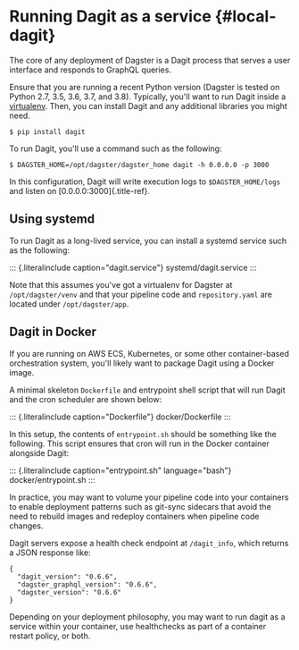 Running Dagit as a service {#local-dagit}
==========================

The core of any deployment of Dagster is a Dagit process that serves a
user interface and responds to GraphQL queries.

Ensure that you are running a recent Python version (Dagster is tested
on Python 2.7, 3.5, 3.6, 3.7, and 3.8). Typically, you\'ll want to run
Dagit inside a [virtualenv](https://virtualenv.pypa.io/en/stable/).
Then, you can install Dagit and any additional libraries you might need.

``` {.shell}
$ pip install dagit
```

To run Dagit, you\'ll use a command such as the following:

``` {.shell}
$ DAGSTER_HOME=/opt/dagster/dagster_home dagit -h 0.0.0.0 -p 3000
```

In this configuration, Dagit will write execution logs to
`$DAGSTER_HOME/logs` and listen on [0.0.0.0:3000]{.title-ref}.

Using systemd
-------------

To run Dagit as a long-lived service, you can install a systemd service
such as the following:

::: {.literalinclude caption="dagit.service"}
systemd/dagit.service
:::

Note that this assumes you\'ve got a virtualenv for Dagster at
`/opt/dagster/venv` and that your pipeline code and `repository.yaml`
are located under `/opt/dagster/app`.

Dagit in Docker
---------------

If you are running on AWS ECS, Kubernetes, or some other container-based
orchestration system, you\'ll likely want to package Dagit using a
Docker image.

A minimal skeleton `Dockerfile` and entrypoint shell script that will
run Dagit and the cron scheduler are shown below:

::: {.literalinclude caption="Dockerfile"}
docker/Dockerfile
:::

In this setup, the contents of `entrypoint.sh` should be something like
the following. This script ensures that cron will run in the Docker
container alongside Dagit:

::: {.literalinclude caption="entrypoint.sh" language="bash"}
docker/entrypoint.sh
:::

In practice, you may want to volume your pipeline code into your
containers to enable deployment patterns such as git-sync sidecars that
avoid the need to rebuild images and redeploy containers when pipeline
code changes.

Dagit servers expose a health check endpoint at `/dagit_info`, which
returns a JSON response like:

``` {.JSON}
{
  "dagit_version": "0.6.6",
  "dagster_graphql_version": "0.6.6",
  "dagster_version": "0.6.6"
}
```

Depending on your deployment philosophy, you may want to run dagit as a
service within your container, use healthchecks as part of a container
restart policy, or both.
